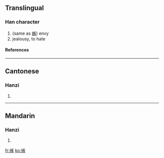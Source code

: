 ==Translingual==
===Han character===
{{Han char|rn=9|rad=人|as=10|sn=12|four=|canj=人大人大 (OKOK)}}
# (same as [[嫉]]) envy
# jealousy, to hate
====References====
{{Han ref|kx=0113.030|hdz=10205.010|uh=3475|ud=13429}}

----
==Cantonese==
===Hanzi===
{{yue-hanzi|jyut=|y=jaat6}}
# {{defn|Cantonese}}

----
==Mandarin==
===Hanzi===
{{cmn-hanzi|pin=[[hàn]] (han4), [[jí]] (ji2), [[jié]] (jie2), [[zhǎ]] (zha3), [[zí]] (zi2)|wg=han<sup>4</sup>, chi<sup>2</sup>, chieh<sup>2</sup>, cha<sup>3</sup>, tzu<sup>2</sup>}}
# {{defn|Mandarin}}

[[fr:㑵]]
[[ko:㑵]]